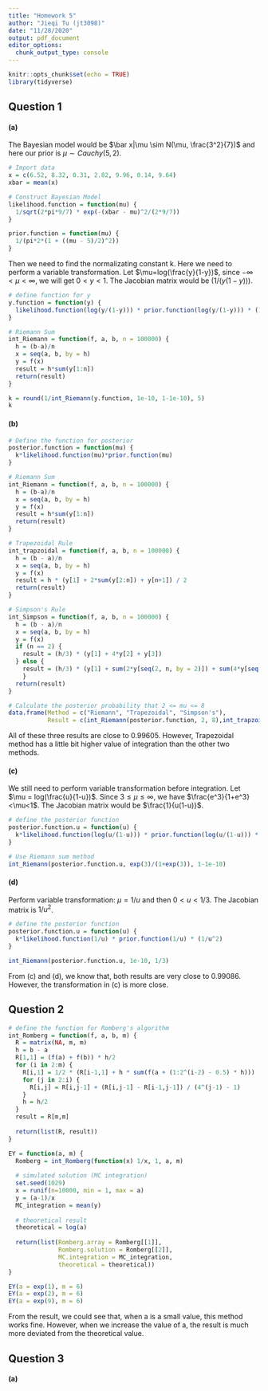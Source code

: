 ```yaml
---
title: "Homework 5"
author: "Jieqi Tu (jt3098)"
date: "11/28/2020"
output: pdf_document
editor_options: 
  chunk_output_type: console
---
```


```r
knitr::opts_chunk$set(echo = TRUE)
library(tidyverse)
```

## Question 1

#### (a)
The Bayesian model would be $\bar x|\mu \sim N(\mu, \frac{3^2}{7})$ and here our prior is $\mu \sim Cauchy(5,2)$.
```r
# Import data
x = c(6.52, 8.32, 0.31, 2.82, 9.96, 0.14, 9.64)
xbar = mean(x)

# Construct Bayesian Model
likelihood.function = function(mu) {
  1/sqrt(2*pi*9/7) * exp(-(xbar - mu)^2/(2*9/7))
}

prior.function = function(mu) {
  1/(pi*2*(1 + ((mu - 5)/2)^2))
}
```

Then we need to find the normalizating constant k. Here we need to perform a variable transformation.
Let $\mu=log(\frac{y}{1-y})$, since $-\infty<\mu<\infty$, we will get $0<y<1$.
The Jacobian matrix would be $(1/(y(1-y)))$.
```r
# define function for y
y.function = function(y) {
  likelihood.function(log(y/(1-y))) * prior.function(log(y/(1-y))) * (1/(y*(1-y)))
}

# Riemann Sum
int_Riemann = function(f, a, b, n = 100000) {
  h = (b-a)/n
  x = seq(a, b, by = h)
  y = f(x)
  result = h*sum(y[1:n])
  return(result)
}

k = round(1/int_Riemann(y.function, 1e-10, 1-1e-10), 5)
k
```

#### (b)
```r
# Define the function for posterior
posterior.function = function(mu) {
  k*likelihood.function(mu)*prior.function(mu)
}

# Riemann Sum
int_Riemann = function(f, a, b, n = 100000) {
  h = (b-a)/n
  x = seq(a, b, by = h)
  y = f(x)
  result = h*sum(y[1:n])
  return(result)
}

# Trapezoidal Rule
int_trapzoidal = function(f, a, b, n = 100000) {
  h = (b - a)/n
  x = seq(a, b, by = h)
  y = f(x)
  result = h * (y[1] + 2*sum(y[2:n]) + y[n+1]) / 2
  return(result) 
}

# Simpson's Rule
int_Simpson = function(f, a, b, n = 100000) { 
  h = (b - a)/n
  x = seq(a, b, by = h)
  y = f(x)
  if (n == 2) {
    result = (h/3) * (y[1] + 4*y[2] + y[3])
  } else {
    result = (h/3) * (y[1] + sum(2*y[seq(2, n, by = 2)]) + sum(4*y[seq(3, n-1, by = 2)]) + y[n+1])
    }
  return(result)
}

# Calculate the posterior probability that 2 <= mu <= 8
data.frame(Method = c("Riemann", "Trapezoidal", "Simpson's"),
           Result = c(int_Riemann(posterior.function, 2, 8),int_trapzoidal(posterior.function, 2, 8), int_Simpson(posterior.function, 2, 8)))
```

All of these three results are close to 0.99605. However, Trapezoidal method has a little bit higher value of integration than the other two methods.

#### (c)
We still need to perform variable transformation before integration.
Let $\mu = log(\frac{u}{1-u})$. Since $3 \le\mu \le \infty$, we have $\frac{e^3}{1+e^3}<\mu<1$. The Jacobian matrix would be $\frac{1}{u(1-u)}$.
```r
# define the posterior function
posterior.function.u = function(u) {
  k*likelihood.function(log(u/(1-u))) * prior.function(log(u/(1-u))) * (1/(u*(1-u)))
}

# Use Riemann sum method
int_Riemann(posterior.function.u, exp(3)/(1+exp(3)), 1-1e-10)
```

#### (d)
Perform variable transformation: $\mu = 1/u$ and then $0<u<1/3$. The Jacobian matrix is $1/u^2$.
```r
# define the posterior function
posterior.function.u = function(u) {
  k*likelihood.function(1/u) * prior.function(1/u) * (1/u^2)
}

int_Riemann(posterior.function.u, 1e-10, 1/3)
```

From (c) and (d), we know that, both results are very close to 0.99086. However, the transformation in (c) is more close.

## Question 2
```r
# define the function for Romberg's algorithm
int_Romberg = function(f, a, b, m) {
  R = matrix(NA, m, m)
  h = b - a
  R[1,1] = (f(a) + f(b)) * h/2
  for (i in 2:m) { 
    R[i,1] = 1/2 * (R[i-1,1] + h * sum(f(a + (1:2^(i-2) - 0.5) * h)))
    for (j in 2:i) { 
      R[i,j] = R[i,j-1] + (R[i,j-1] - R[i-1,j-1]) / (4^(j-1) - 1)
    } 
    h = h/2
  }
  result = R[m,m]
  
  return(list(R, result))
}

EY = function(a, m) {
  Romberg = int_Romberg(function(x) 1/x, 1, a, m)
  
  # simulated solution (MC integration)
  set.seed(1029)
  x = runif(n=10000, min = 1, max = a)
  y = (a-1)/x
  MC_integration = mean(y)
  
  # theoretical result
  theoretical = log(a)
  
  return(list(Romberg.array = Romberg[[1]],
              Romberg.solution = Romberg[[2]],
              MC.integration = MC_integration,
              theoretical = theoretical))
}

EY(a = exp(1), m = 6)
EY(a = exp(2), m = 6)
EY(a = exp(9), m = 6)
```

From the result, we could see that, when a is a small value, this method works fine. However, when we increase the value of a, the result is much more deviated from the theoretical value.

## Question 3

#### (a)
```r

```


